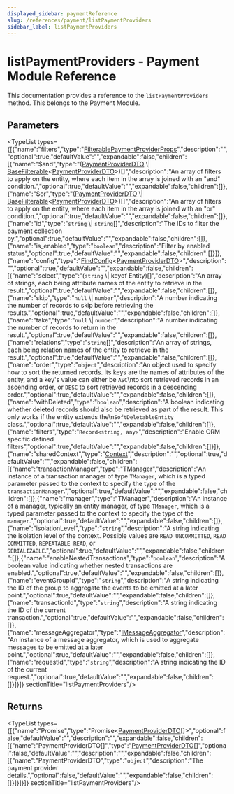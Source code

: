 ```yaml
---
displayed_sidebar: paymentReference
slug: /references/payment/listPaymentProviders
sidebar_label: listPaymentProviders
---
```



# listPaymentProviders - Payment Module Reference

This documentation provides a reference to the `listPaymentProviders` method. This belongs to the Payment Module.

## Parameters

<TypeList types={[{"name":"filters","type":"[FilterablePaymentProviderProps](../../interfaces/payment.FilterablePaymentProviderProps.mdx)","description":"","optional":true,"defaultValue":"","expandable":false,"children":[{"name":"$and","type":"([PaymentProviderDTO](../../interfaces/payment.PaymentProviderDTO.mdx) \\| [BaseFilterable](../../interfaces/payment.BaseFilterable.mdx)&#60;[PaymentProviderDTO](../../interfaces/payment.PaymentProviderDTO.mdx)&#62;)[]","description":"An array of filters to apply on the entity, where each item in the array is joined with an \"and\" condition.","optional":true,"defaultValue":"","expandable":false,"children":[]},{"name":"$or","type":"([PaymentProviderDTO](../../interfaces/payment.PaymentProviderDTO.mdx) \\| [BaseFilterable](../../interfaces/payment.BaseFilterable.mdx)&#60;[PaymentProviderDTO](../../interfaces/payment.PaymentProviderDTO.mdx)&#62;)[]","description":"An array of filters to apply on the entity, where each item in the array is joined with an \"or\" condition.","optional":true,"defaultValue":"","expandable":false,"children":[]},{"name":"id","type":"`string` \\| `string`[]","description":"The IDs to filter the payment collection by.","optional":true,"defaultValue":"","expandable":false,"children":[]},{"name":"is_enabled","type":"`boolean`","description":"Filter by enabled status","optional":true,"defaultValue":"","expandable":false,"children":[]}]},{"name":"config","type":"[FindConfig](../../interfaces/payment.FindConfig.mdx)&#60;[PaymentProviderDTO](../../interfaces/payment.PaymentProviderDTO.mdx)&#62;","description":"","optional":true,"defaultValue":"","expandable":false,"children":[{"name":"select","type":"(`string` \\| keyof Entity)[]","description":"An array of strings, each being attribute names of the entity to retrieve in the result.","optional":true,"defaultValue":"","expandable":false,"children":[]},{"name":"skip","type":"`null` \\| `number`","description":"A number indicating the number of records to skip before retrieving the results.","optional":true,"defaultValue":"","expandable":false,"children":[]},{"name":"take","type":"`null` \\| `number`","description":"A number indicating the number of records to return in the result.","optional":true,"defaultValue":"","expandable":false,"children":[]},{"name":"relations","type":"`string`[]","description":"An array of strings, each being relation names of the entity to retrieve in the result.","optional":true,"defaultValue":"","expandable":false,"children":[]},{"name":"order","type":"`object`","description":"An object used to specify how to sort the returned records. Its keys are the names of attributes of the entity, and a key's value can either be `ASC`\nto sort retrieved records in an ascending order, or `DESC` to sort retrieved records in a descending order.","optional":true,"defaultValue":"","expandable":false,"children":[]},{"name":"withDeleted","type":"`boolean`","description":"A boolean indicating whether deleted records should also be retrieved as part of the result. This only works if the entity extends the\n`SoftDeletableEntity` class.","optional":true,"defaultValue":"","expandable":false,"children":[]},{"name":"filters","type":"`Record<string, any>`","description":"Enable ORM specific defined filters","optional":true,"defaultValue":"","expandable":false,"children":[]}]},{"name":"sharedContext","type":"[Context](../../interfaces/payment.Context.mdx)","description":"","optional":true,"defaultValue":"","expandable":false,"children":[{"name":"transactionManager","type":"TManager","description":"An instance of a transaction manager of type `TManager`, which is a typed parameter passed to the context to specify the type of the `transactionManager`.","optional":true,"defaultValue":"","expandable":false,"children":[]},{"name":"manager","type":"TManager","description":"An instance of a manager, typically an entity manager, of type `TManager`, which is a typed parameter passed to the context to specify the type of the `manager`.","optional":true,"defaultValue":"","expandable":false,"children":[]},{"name":"isolationLevel","type":"`string`","description":"A string indicating the isolation level of the context. Possible values are `READ UNCOMMITTED`, `READ COMMITTED`, `REPEATABLE READ`, or `SERIALIZABLE`.","optional":true,"defaultValue":"","expandable":false,"children":[]},{"name":"enableNestedTransactions","type":"`boolean`","description":"A boolean value indicating whether nested transactions are enabled.","optional":true,"defaultValue":"","expandable":false,"children":[]},{"name":"eventGroupId","type":"`string`","description":"A string indicating the ID of the group to aggregate the events to be emitted at a later point.","optional":true,"defaultValue":"","expandable":false,"children":[]},{"name":"transactionId","type":"`string`","description":"A string indicating the ID of the current transaction.","optional":true,"defaultValue":"","expandable":false,"children":[]},{"name":"messageAggregator","type":"[IMessageAggregator](../../interfaces/payment.IMessageAggregator.mdx)","description":"An instance of a message aggregator, which is used to aggregate messages to be emitted at a later point.","optional":true,"defaultValue":"","expandable":false,"children":[]},{"name":"requestId","type":"`string`","description":"A string indicating the ID of the current request.","optional":true,"defaultValue":"","expandable":false,"children":[]}]}]}  sectionTitle="listPaymentProviders"/>

## Returns

<TypeList types={[{"name":"Promise","type":"Promise&#60;[PaymentProviderDTO](../../interfaces/payment.PaymentProviderDTO.mdx)[]&#62;","optional":false,"defaultValue":"","description":"","expandable":false,"children":[{"name":"PaymentProviderDTO[]","type":"[PaymentProviderDTO](../../interfaces/payment.PaymentProviderDTO.mdx)[]","optional":false,"defaultValue":"","description":"","expandable":false,"children":[{"name":"PaymentProviderDTO","type":"`object`","description":"The payment provider details.","optional":false,"defaultValue":"","expandable":false,"children":[]}]}]}]}  sectionTitle="listPaymentProviders"/>
